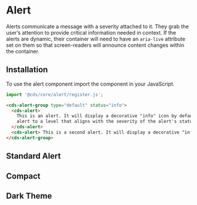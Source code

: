 
<Meta title="Components/Alert" />

# Alert

Alerts communicate a message with a severity attached to it. They grab the user’s
attention to provide critical information needed in context. If the alerts are dynamic,
their container will need to have an `aria-live` attribute set on them so that
screen-readers will announce content changes within the container.

## Installation

To use the alert component import the component in your JavaScript.

```typescript
import '@cds/core/alert/register.js';
```

```html
<cds-alert-group type="default" status="info">
  <cds-alert>
    This is an alert. It will display a decorative "info" icon by default. You should set the aria-live attribute on the
    alert to a level that aligns with the severity of the alert's status.
  </cds-alert>
  <cds-alert> This is a second alert. It will display a decorative "info" icon by default. </cds-alert>
</cds-alert-group>
```

## Standard Alert

<Preview>
  <Story id="stories-alert-group--alert-group" />
</Preview>

## Compact

<Preview>
  <Story id="stories-alert-group--compact-standard-alert-group" />
</Preview>

## Dark Theme

<Preview>
  <Story id="stories-alert-group--dark-theme-standard-alert-group" />
</Preview>
